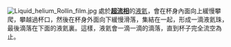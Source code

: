 [[Image:Liquid_helium_Rollin_film.jpg|left]]
處於'''[[超流體|超流相]]'''的[[液氦|液氦]]，會在杯身內面向上緩慢攀爬，攀越過杯口，然後在杯身外面向下緩慢滑落，集結在一起，形成一滴液氦珠，最後滴落在下面的液氦裏。這樣，液氦會一滴一滴的滴落，直到杯子完全流空為止。